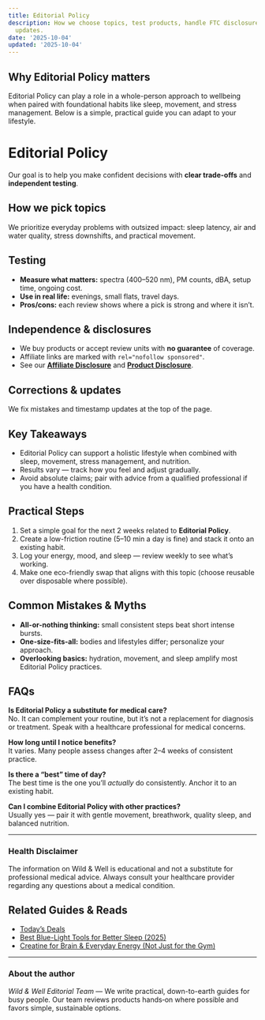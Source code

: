 ```yaml
---
title: Editorial Policy
description: How we choose topics, test products, handle FTC disclosures, and make
  updates.
date: '2025-10-04'
updated: '2025-10-04'
---
```


## Why Editorial Policy matters
Editorial Policy can play a role in a whole-person approach to wellbeing when paired with foundational habits like sleep, movement, and stress management. Below is a simple, practical guide you can adapt to your lifestyle.

# Editorial Policy

Our goal is to help you make confident decisions with **clear trade-offs** and **independent testing**.

## How we pick topics
We prioritize everyday problems with outsized impact: sleep latency, air and water quality, stress downshifts, and practical movement.

## Testing
- **Measure what matters:** spectra (400–520 nm), PM counts, dBA, setup time, ongoing cost.
- **Use in real life:** evenings, small flats, travel days.
- **Pros/cons:** each review shows where a pick is strong and where it isn’t.

## Independence & disclosures
- We buy products or accept review units with **no guarantee** of coverage.
- Affiliate links are marked with `rel="nofollow sponsored"`.
- See our **[Affiliate Disclosure](/legal/affiliate-disclosure)** and **[Product Disclosure](/legal/product-disclosure)**.

## Corrections & updates
We fix mistakes and timestamp updates at the top of the page.

## Key Takeaways
- Editorial Policy can support a holistic lifestyle when combined with sleep, movement, stress management, and nutrition.
- Results vary — track how you feel and adjust gradually.
- Avoid absolute claims; pair with advice from a qualified professional if you have a health condition.


## Practical Steps
1. Set a simple goal for the next 2 weeks related to **Editorial Policy**.
2. Create a low-friction routine (5–10 min a day is fine) and stack it onto an existing habit.
3. Log your energy, mood, and sleep — review weekly to see what’s working.
4. Make one eco-friendly swap that aligns with this topic (choose reusable over disposable where possible).


## Common Mistakes & Myths
- **All-or-nothing thinking:** small consistent steps beat short intense bursts.
- **One-size-fits-all:** bodies and lifestyles differ; personalize your approach.
- **Overlooking basics:** hydration, movement, and sleep amplify most Editorial Policy practices.


## FAQs
**Is Editorial Policy a substitute for medical care?**  
No. It can complement your routine, but it’s not a replacement for diagnosis or treatment. Speak with a healthcare professional for medical concerns.

**How long until I notice benefits?**  
It varies. Many people assess changes after 2–4 weeks of consistent practice.

**Is there a “best” time of day?**  
The best time is the one you’ll *actually* do consistently. Anchor it to an existing habit.

**Can I combine Editorial Policy with other practices?**  
Usually yes — pair it with gentle movement, breathwork, quality sleep, and balanced nutrition.


---

### Health Disclaimer
The information on Wild & Well is educational and not a substitute for professional medical advice. Always consult your healthcare provider regarding any questions about a medical condition.


## Related Guides & Reads
- [Today’s Deals](../../pages/content/deals/today.mdx)
- [Best Blue-Light Tools for Better Sleep (2025)](../guides/best-blue-light-tools.md)
- [Creatine for Brain & Everyday Energy (Not Just for the Gym)](../posts/creatine-for-brain-energy.md)

---

### About the author
*Wild & Well Editorial Team* — We write practical, down-to-earth guides for busy people. Our team reviews products hands‑on where possible and favors simple, sustainable options.
